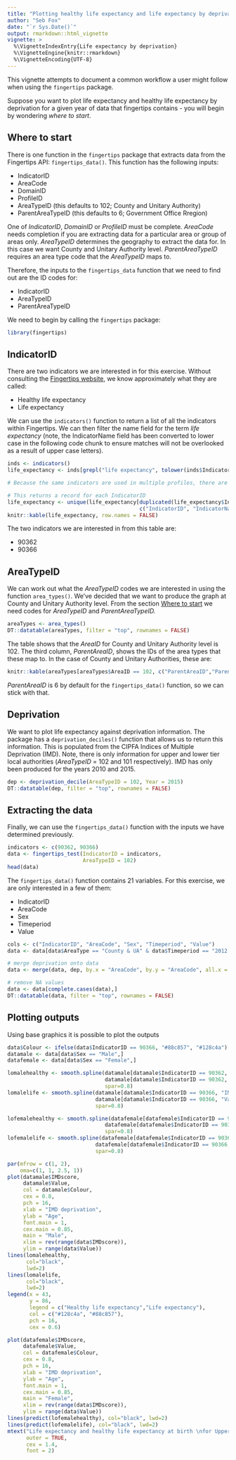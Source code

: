 ```yaml
---
title: "Plotting healthy life expectancy and life expectancy by deprivation for English local authorities"
author: "Seb Fox"
date: "`r Sys.Date()`"
output: rmarkdown::html_vignette
vignette: >
  %\VignetteIndexEntry{Life expectancy by deprivation}
  %\VignetteEngine{knitr::rmarkdown}
  %\VignetteEncoding{UTF-8}
---
```


This vignette attempts to document a common workflow a user might follow when using the `fingertips` package.

Suppose you want to plot life expectancy and healthy life expectancy by deprivation for a given year of data that fingertips contains - you will begin by wondering *where to start*.

## Where to start

There is one function in the `fingertips` package that extracts data from the Fingertips API: `fingertips_data()`. This function has the following inputs:

* IndicatorID
* AreaCode
* DomainID
* ProfileID
* AreaTypeID (this defaults to 102; County and Unitary Authority)
* ParentAreaTypeID (this defaults to 6; Government Office Rregion)

One of *IndicatorID*, *DomainID* or *ProfileID* must be complete. *AreaCode* needs completion if you are extracting data for a particular area or group of areas only. *AreaTypeID* determines the geography to extract the data for. In this case we want County and Unitary Authority level. *ParentAreaTypeID* requires an area type code that the *AreaTypeID* maps to.

Therefore, the inputs to the `fingertips_data` function that we need to find out are the ID codes for:

* IndicatorID 
* AreaTypeID
* ParentAreaTypeID

We need to begin by calling the `fingertips` package: 
```r
library(fingertips)
```

## IndicatorID

There are two indicators we are interested in for this exercise. Without consulting the [Fingertips website](https://fingertips.phe.org.uk/  "Fingertips"), we know approximately what they are called:

* Healthy life expectancy
* Life expectancy

We can use the `indicators()` function to return a list of all the indicators within Fingertips. We can then filter the name field for the term *life expectancy* (note, the IndicatorName field has been converted to lower case in the following code chunk to ensure matches will not be overlooked as a result of upper case letters).

```r
inds <- indicators()
life_expectancy <- inds[grepl("life expectancy", tolower(inds$IndicatorName)),]

# Because the same indicators are used in multiple profiles, there are many repeated indicators in this table (some with varying IndicatorName but same IndicatorID)

# This returns a record for each IndicatorID
life_expectancy <- unique(life_expectancy[duplicated(life_expectancy$IndicatorID) == FALSE,
                                          c("IndicatorID", "IndicatorName")]) 
knitr::kable(life_expectancy, row.names = FALSE)
```

The two indicators we are interested in from this table are:

* 90362
* 90366

## AreaTypeID

We can work out what the *AreaTypeID* codes we are interested in using the function `area_types()`. We've decided that we want to produce the graph at County and Unitary Authority level. From the section [Where to start] we need codes for *AreaTypeID* and *ParentAreaTypeID.*

```r
areaTypes <- area_types()
DT::datatable(areaTypes, filter = "top", rownames = FALSE)

```

The table shows that the *AreaID* for County and Unitary Authority level is 102. The third column, *ParentAreaID*, shows the IDs of the area types that these map to. In the case of County and Unitary Authorities, these are:

```r
knitr::kable(areaTypes[areaTypes$AreaID == 102, c("ParentAreaID","ParentAreaName")], row.names = FALSE)
```

*ParentAreaID* is 6 by default for the `fingertips_data()` function, so we can stick with that.

## Deprivation

We want to plot life expectancy against deprivation information. The package has a `deprivation_deciles()` function that allows us to return this information. This is populated from the CIPFA Indices of Multiple Deprivation (IMD). Note, there is only information for upper and lower tier local authorities (*AreaTypeID* = 102 and 101 respectively). IMD has only been produced for the years 2010 and 2015.

```r
dep <- deprivation_decile(AreaTypeID = 102, Year = 2015)
DT::datatable(dep, filter = "top", rownames = FALSE)
```

## Extracting the data

Finally, we can use the `fingertips_data()` function with the inputs we have determined previously.

```r
indicators <- c(90362, 90366)
data <- fingertips_test(IndicatorID = indicators,
                        AreaTypeID = 102)
head(data)
```

The `fingertips_data()` function contains 21 variables. For this exercise, we are only interested in a few of them:

* IndicatorID
* AreaCode
* Sex
* Timeperiod
* Value

```r
cols <- c("IndicatorID", "AreaCode", "Sex", "Timeperiod", "Value")
data <- data[data$AreaType == "County & UA" & data$Timeperiod == "2012 - 14", cols]

# merge deprivation onto data
data <- merge(data, dep, by.x = "AreaCode", by.y = "AreaCode", all.x = TRUE)

# remove NA values
data <- data[complete.cases(data),]
DT::datatable(data, filter = "top", rownames = FALSE)
```

## Plotting outputs

Using base graphics it is possible to plot the outputs

```r
data$Colour <- ifelse(data$IndicatorID == 90366, "#88c857", "#128c4a")
datamale <- data[data$Sex == "Male",]
datafemale <- data[data$Sex == "Female",]

lomalehealthy <- smooth.spline(datamale[datamale$IndicatorID == 90362, "IMDscore"], 
                               datamale[datamale$IndicatorID == 90362, "Value"], 
                               spar=0.8)
lomalelife <- smooth.spline(datamale[datamale$IndicatorID == 90366, "IMDscore"], 
                            datamale[datamale$IndicatorID == 90366, "Value"],
                            spar=0.8)

lofemalehealthy <- smooth.spline(datafemale[datafemale$IndicatorID == 90362, "IMDscore"], 
                               datafemale[datafemale$IndicatorID == 90362, "Value"], 
                               spar=0.8)
lofemalelife <- smooth.spline(datafemale[datafemale$IndicatorID == 90366, "IMDscore"], 
                            datafemale[datafemale$IndicatorID == 90366, "Value"],
                            spar=0.8)

par(mfrow = c(1, 2),
    oma=c(1, 1, 2.5, 1))
plot(datamale$IMDscore, 
     datamale$Value, 
     col = datamale$Colour, 
     cex = 0.8,
     pch = 16, 
     xlab = "IMD deprivation",
     ylab = "Age",
     font.main = 1,
     cex.main = 0.85,
     main = "Male",
     xlim = rev(range(data$IMDscore)),
     ylim = range(data$Value))
lines(lomalehealthy,
      col="black",
      lwd=2)
lines(lomalelife,
      col="black",
      lwd=2)
legend(x = 43, 
       y = 86, 
       legend = c("Healthy life expectancy","Life expectancy"), 
       col = c("#128c4a", "#88c857"), 
       pch = 16,
       cex = 0.6)

plot(datafemale$IMDscore, 
     datafemale$Value, 
     col = datafemale$Colour, 
     cex = 0.8,
     pch = 16, 
     xlab = "IMD deprivation",
     ylab = "Age",
     font.main = 1,
     cex.main = 0.85,
     main = "Female",
     xlim = rev(range(data$IMDscore)),
     ylim = range(data$Value))
lines(predict(lofemalehealthy), col="black", lwd=2)
lines(predict(lofemalelife), col="black", lwd=2)
mtext("Life expectancy and healthy life expectancy at birth \nfor Upper Tier Local Authorities (2012 - 2014)",
      outer = TRUE, 
      cex = 1.4,
      font = 2)

```


